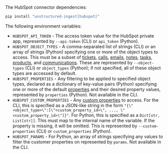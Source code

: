 The HubSpot connector dependencies:

  ```bash CLI, Python
  pip install "unstructured-ingest[hubspot]"
  ```


<AdditionalIngestDependencies />

The following environment variables:

- `HUBSPOT_API_TOKEN` - The access token value for the HubSpot private app, represented by `--api-token` (CLI) or `api_token` (Python).
- `HUBSPOT_OBJECT_TYPES` - A comma-separated list of strings (CLI) or an array of strings (Python) specifying one or more of the 
  object types to access. This must be a subset of 
  [tickets](https://developers.hubspot.com/docs/api/crm/tickets), 
  [calls](https://developers.hubspot.com/docs/api/crm/calls), 
  [emails](https://developers.hubspot.com/docs/api/crm/email), 
  [notes](https://developers.hubspot.com/docs/api/crm/notes), 
  [tasks](https://developers.hubspot.com/docs/api/crm/tasks), 
  [products](https://developers.hubspot.com/docs/api/crm/products), and 
  [communications](https://developers.hubspot.com/docs/api/crm/communications). These are represented by 
  `--object-types` (CLI) or `object_types` (Python); if not specified, all of these object types are accessed by default.
- `HUBSPOT_PROPERTIES` - Any filtering to be applied to specified object types, declared as a dictionary of key-value pairs (Python) specifying one or more of the default 
  [properties](https://developers.hubspot.com/docs/api/crm/properties) and their desired property values, represented by 
  `properties` (Python). Not available in the CLI. 
- `HUBSPOT_CUSTOM_PROPERTIES` - Any [custom properties](https://developers.hubspot.com/docs/api/crm/properties) to access. 
  For the CLI, this is specified as a JSON-like string in the form `"{\"<object_type>\":[\"<custom_property_id>\", ..., \"<custom_property_id>\"]}"`. 
  For Python, this is specified as a `Dict[str, List[str]]`. 
  This must map to the internal name of the variable. If the property is missing, 
  it will be omitted. This is represented by `--custom-properties` (CLI) or `custom_properties` (Python).
- `HUBSPOT_PARAMS` - For Python, an array of strings specifying any values to filter the customer properties on represented by `params`. Not available in the CLI.